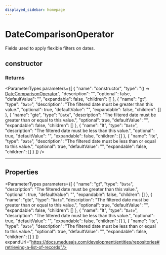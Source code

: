 ```yaml
---
displayed_sidebar: homepage
---
```



# DateComparisonOperator

Fields used to apply flexible filters on dates.

## constructor

### Returns

<ParameterTypes parameters={[
  {
    "name": "constructor",
    "type": "() => [DateComparisonOperator](medusa.DateComparisonOperator.mdx)",
    "description": "",
    "optional": false,
    "defaultValue": "",
    "expandable": false,
    "children": []
  },
  {
    "name": "gt",
    "type": "`Date`",
    "description": "The filtered date must be greater than this value.",
    "optional": true,
    "defaultValue": "",
    "expandable": false,
    "children": []
  },
  {
    "name": "gte",
    "type": "`Date`",
    "description": "The filtered date must be greater than or equal to this value.",
    "optional": true,
    "defaultValue": "",
    "expandable": false,
    "children": []
  },
  {
    "name": "lt",
    "type": "`Date`",
    "description": "The filtered date must be less than this value.",
    "optional": true,
    "defaultValue": "",
    "expandable": false,
    "children": []
  },
  {
    "name": "lte",
    "type": "`Date`",
    "description": "The filtered date must be less than or equal to this value.",
    "optional": true,
    "defaultValue": "",
    "expandable": false,
    "children": []
  }
]} />

___

## Properties

<ParameterTypes parameters={[
  {
    "name": "gt",
    "type": "`Date`",
    "description": "The filtered date must be greater than this value.",
    "optional": true,
    "defaultValue": "",
    "expandable": false,
    "children": []
  },
  {
    "name": "gte",
    "type": "`Date`",
    "description": "The filtered date must be greater than or equal to this value.",
    "optional": true,
    "defaultValue": "",
    "expandable": false,
    "children": []
  },
  {
    "name": "lt",
    "type": "`Date`",
    "description": "The filtered date must be less than this value.",
    "optional": true,
    "defaultValue": "",
    "expandable": false,
    "children": []
  },
  {
    "name": "lte",
    "type": "`Date`",
    "description": "The filtered date must be less than or equal to this value.",
    "optional": true,
    "defaultValue": "",
    "expandable": false,
    "children": []
  }
]} expandUrl="https://docs.medusajs.com/development/entities/repositories#retrieving-a-list-of-records"/>
